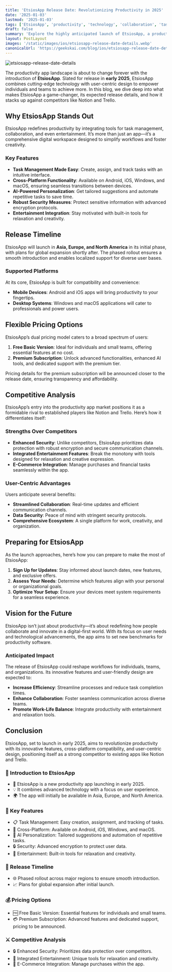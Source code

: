 ```yaml
---
title: 'EtsiosApp Release Date: Revolutionizing Productivity in 2025'
date: '2025-01-03'
lastmod: '2025-01-03'
tags: ['EtsiosApp', 'productivity', 'technology', 'collaboration', 'task management']
draft: false
summary: 'Explore the highly anticipated launch of EtsiosApp, a productivity powerhouse designed to redefine collaboration and task management. Learn about its features, pricing, and competitive edge.'
layout: PostLayout
images: '/static/images/ios/etsiosapp-release-date-details.webp'
canonicalUrl: 'https://geekskai.com/blog/ios/etsiosapp-release-date-details/'
---
```



![etsiosapp-release-date-details](/static/images/ios/etsiosapp-release-date-details.webp)

The productivity app landscape is about to change forever with the introduction of **EtsiosApp**. Slated for release in **early 2025**, EtsiosApp combines cutting-edge technology with user-centric design to empower individuals and teams to achieve more. In this blog, we dive deep into what makes EtsiosApp a game-changer, its expected release details, and how it stacks up against competitors like Notion and Trello.

## Why EtsiosApp Stands Out

EtsiosApp redefines productivity by integrating tools for task management, collaboration, and even entertainment. It’s more than just an app—it’s a comprehensive digital workspace designed to simplify workflows and foster creativity.

### Key Features

- **Task Management Made Easy**: Create, assign, and track tasks with an intuitive interface.
- **Cross-Platform Functionality**: Available on Android, iOS, Windows, and macOS, ensuring seamless transitions between devices.
- **AI-Powered Personalization**: Get tailored suggestions and automate repetitive tasks to save time.
- **Robust Security Measures**: Protect sensitive information with advanced encryption protocols.
- **Entertainment Integration**: Stay motivated with built-in tools for relaxation and creativity.

## Release Timeline

EtsiosApp will launch in **Asia, Europe, and North America** in its initial phase, with plans for global expansion shortly after. The phased rollout ensures a smooth introduction and enables localized support for diverse user bases.

### Supported Platforms

At its core, EtsiosApp is built for compatibility and convenience:

- **Mobile Devices**: Android and iOS apps will bring productivity to your fingertips.
- **Desktop Systems**: Windows and macOS applications will cater to professionals and power users.

## Flexible Pricing Options

EtsiosApp’s dual pricing model caters to a broad spectrum of users:

1. **Free Basic Version**: Ideal for individuals and small teams, offering essential features at no cost.
2. **Premium Subscription**: Unlock advanced functionalities, enhanced AI tools, and dedicated support with the premium tier.

Pricing details for the premium subscription will be announced closer to the release date, ensuring transparency and affordability.

## Competitive Analysis

EtsiosApp’s entry into the productivity app market positions it as a formidable rival to established players like Notion and Trello. Here’s how it differentiates itself:

### Strengths Over Competitors

- **Enhanced Security**: Unlike competitors, EtsiosApp prioritizes data protection with robust encryption and secure communication channels.
- **Integrated Entertainment Features**: Break the monotony with tools designed for relaxation and creative expression.
- **E-Commerce Integration**: Manage purchases and financial tasks seamlessly within the app.

### User-Centric Advantages

Users anticipate several benefits:

- **Streamlined Collaboration**: Real-time updates and efficient communication channels.
- **Data Security**: Peace of mind with stringent security protocols.
- **Comprehensive Ecosystem**: A single platform for work, creativity, and organization.

## Preparing for EtsiosApp

As the launch approaches, here’s how you can prepare to make the most of EtsiosApp:

1. **Sign Up for Updates**: Stay informed about launch dates, new features, and exclusive offers.
2. **Assess Your Needs**: Determine which features align with your personal or organizational goals.
3. **Optimize Your Setup**: Ensure your devices meet system requirements for a seamless experience.

## Vision for the Future

EtsiosApp isn’t just about productivity—it’s about redefining how people collaborate and innovate in a digital-first world. With its focus on user needs and technological advancements, the app aims to set new benchmarks for productivity software.

### Anticipated Impact

The release of EtsiosApp could reshape workflows for individuals, teams, and organizations. Its innovative features and user-friendly design are expected to:

- **Increase Efficiency**: Streamline processes and reduce task completion times.
- **Enhance Collaboration**: Foster seamless communication across diverse teams.
- **Promote Work-Life Balance**: Integrate productivity with entertainment and relaxation tools.

## Conclusion

EtsiosApp, set to launch in early 2025, aims to revolutionize productivity with its innovative features, cross-platform compatibility, and user-centric design, positioning itself as a strong competitor to existing apps like Notion and Trello.

### 🚀 Introduction to EtsiosApp
- 🌟 EtsiosApp is a new productivity app launching in early 2025.
- 💡 It combines advanced technology with a focus on user experience.
- 🌍 The app will initially be available in Asia, Europe, and North America.

### 🔑 Key Features
- 📋 Task Management: Easy creation, assignment, and tracking of tasks.
- 📱 Cross-Platform: Available on Android, iOS, Windows, and macOS.
- 🤖 AI Personalization: Tailored suggestions and automation of repetitive tasks.
- 🔒 Security: Advanced encryption to protect user data.
- 🎨 Entertainment: Built-in tools for relaxation and creativity.

### 📅 Release Timeline
- 🌐 Phased rollout across major regions to ensure smooth introduction.
- 📈 Plans for global expansion after initial launch.

### 💰 Pricing Options
- 🆓 Free Basic Version: Essential features for individuals and small teams.
- 💳 Premium Subscription: Advanced features and dedicated support, pricing to be announced.

### ⚔️ Competitive Analysis
- 🔒 Enhanced Security: Prioritizes data protection over competitors.
- 🎉 Integrated Entertainment: Unique tools for relaxation and creativity.
- 🛒 E-Commerce Integration: Manage purchases within the app.








